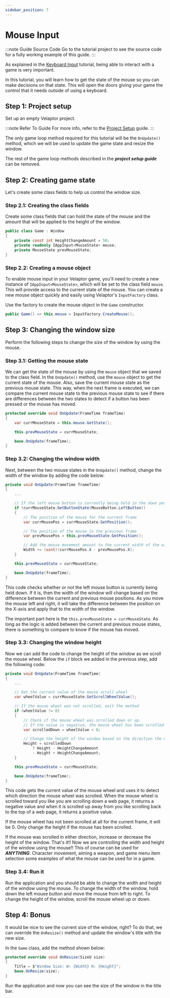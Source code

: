 ```yaml
---
sidebar_position: 7
---
```



# Mouse Input

:::note Guide Source Code
Go to the <TutorialLink projectName="MouseInput" version="v1.0.0-preview.23"/> tutorial project to see the source code for a fully working example of this guide.
:::

As explained in the [Keyboard Input](./keyboard-input) tutorial, being able to interact with a game is very important.

In this tutorial, you will learn how to get the state of the mouse so you can make decisions on that state.  This will open
the doors giving your game the control that it needs outside of using a keyboard.

## <span class="color-step">Step 1: Project setup</span>

Set up an empty Velaptor project.

:::note Refer To Guide
For more info, refer to the [Project Setup](./project-setup) guide.
:::

The only game loop method required for this tutorial will be the `OnUpdate()` method, which we
will be used to update the game state and resize the window.

The rest of the game loop methods described in the _**project setup guide**_ can be removed.

## <span class="color-step">Step 2: Creating game state</span>

Let's create some class fields to help us control the window size.

### <span class="color-sub-step">Step 2.1: Creating the class fields</span>

Create some class fields that can hold the state of the mouse and the amount that will be applied to the height of the
window.

```csharp
public class Game : Window
{
	private const int HeightChangeAmount = 50;
    private readonly IAppInput<MouseState> mouse;
    private MouseState prevMouseState;
}
```

### <span class="color-sub-step">Step 2.2: Creating a mouse object</span>

To enable mouse input in your Velaptor game, you'll need to create a new instance of `IAppInput<MouseState>`,
which will be set to the class field `mouse`. This will provide access to the current state of the mouse.
You can create a new mouse object quickly and easily using Velaptor's `InputFactory` class.

Use the factory to create the mouse object in the `Game` constructor.

```csharp
public Game() => this.mouse = InputFactory.CreateMouse();
```


## <span class="color-step">Step 3: Changing the window size</span>

Perform the following steps to change the size of the window by using the mouse.

### <span class="color-sub-step">Step 3.1: Getting the mouse state</span>

We can get the state of the mouse by using the `mouse` object that we saved to the class field.  In the `OnUpdate()` method,
use the `mouse` object to get the current state of the mouse.  Also, save the current mouse state as the previous mouse state.
This way, when the next frame is executed, we can compare the current mouse state to the previous mouse state to see 
if there are differences between the two states to detect if a button has been pressed or the mouse has moved.

```csharp
protected override void OnUpdate(FrameTime frameTime)
{
	var currMouseState = this.mouse.GetState();

	this.prevMouseState = currMouseState;

	base.OnUpdate(frameTime);
}
```

### <span class="color-sub-step">Step 3.2: Changing the window width</span>

Next, between the two mouse states in the `OnUpdate()` method, change the width of the window by adding the code below:

```csharp
private void OnUpdate(FrameTime frameTime)
{
	... 

	// If the left mouse button is currently being held in the down position
	if (currMouseState.GetButtonState(MouseButton.LeftButton))
	{
		// The position of the mouse for the current frame
		var currMousePos = currMouseState.GetPosition();

		// The position of the mouse in the previous frame
		var prevMousePos = this.prevMouseState.GetPosition();

		// Add the mouse movement amount to the current width of the window
		Width += (uint)(currMousePos.X - prevMousePos.X);
	}

	this.prevMouseState = currMouseState;

	base.OnUpdate(frameTime);
}
```

This code checks whether or not the left mouse button is currently being held down. If it is, then the width of the
window will change based on the difference between the current and previous mouse positions.  As you move the mouse
left and right, it will take the difference between the position on the X-axis and apply that to the width of the window.

The important part here is the `this.prevMouseState = currMouseState`.  As long as the logic is added between the current
and previous mouse states, there is something to compare to know if the mouse has moved.

### <span class="color-sub-step">Step 3.3: Changing the window height</span>

Now we can add the code to change the height of the window as we scroll the mouse wheel.
Below the `if` block we added in the previous step, add the following code:

```csharp
private void OnUpdate(FrameTime frameTime)
{
	... 

	// Get the current value of the mouse scroll wheel
	var wheelValue = currMouseState.GetScrollWheelValue();

	// If the mouse wheel was not scrolled, exit the method
	if (wheelValue != 0)
	{
		// Check if the mouse wheel was scrolled down or up.
		// If the value is negative, the mouse wheel has been scrolled in the down direction.
		var scrolledDown = wheelValue < 0;

		// Change the height of the window based on the direction the mouse wheel was scrolled.
		Height = scrolledDown
			? Height - HeightChangeAmount
			: Height + HeightChangeAmount;
	}

	this.prevMouseState = currMouseState;

	base.OnUpdate(frameTime);
}
```

This code gets the current value of the mouse wheel and uses it to detect which direction the mouse wheel was scrolled.
When the mouse wheel is scrolled toward you like you are scrolling down a web page, it returns a negative value and when
it is scrolled up away from you like scrolling back to the top of a web page, it returns a positive value.

If the mouse wheel has not been scrolled at all for the current frame, it will be 0.  Only change the height if the mouse
has been scrolled.

If the mouse was scrolled in either direction, increase or decrease the height of the window.
That's it!!  Now we are controlling the width and height of the window using the mouse!!
This of course can be used for _**ANYTHING**_.  Character movement, aiming a weapon, and game menu item selection
some examples of what the mouse can be used for in a game.


### <span class="color-sub-step">Step 3.4: Run it</span>

Run the application and you should be able to change the width and height of the window using the mouse.
To change the width of the window, hold down the left mouse button and move the mouse from left to right.
To change the height of the window, scroll the mouse wheel up or down.

## <span class="color-step">Step 4: Bonus</span>

It would be nice to see the current size of the window, right? To do that, we can override the `OnResize()` method
and update the window's title with the new size.

In the `Game` class, add the method shown below:

```csharp
protected override void OnResize(SizeU size)
{
	Title = $"Window Size: W: {Width} H: {Height}";
	base.OnResize(size);
}
```

Run the application and now you can see the size of the window in the title bar.
